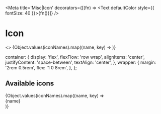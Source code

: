 

<Meta title='Misc|Icon' decorators={[(fn) => <Text defaultColor style={{ fontSize: 40 }}>{fn()}</Text>]} />

# Icon

<Story name='Default'>
  <>
    {Object.values(iconNames).map((name, key) => <Icon key={key} name={name} /> )}
  </>
</Story>

<Props of={Icon} />

  container: {
    display: 'flex',
    flexFlow: 'row wrap',
    alignItems: 'center',
    justifyContent: 'space-between',
    textAlign: 'center',
  },
  wrapper: {
    margin: '2rem 0.5rem',
    flex: '1 0 8rem',
  },
};

## Available icons

<div style={styles.container}>
  {Object.values(iconNames).map((name, key) =>
    <div key={key} style={styles.wrapper}>
      <Text is='div'>
        <Icon name={name} size='x40' />
      </Text>
      <Text is='div' hintColor>{name}</Text>
    </div>
  )}
</div>
